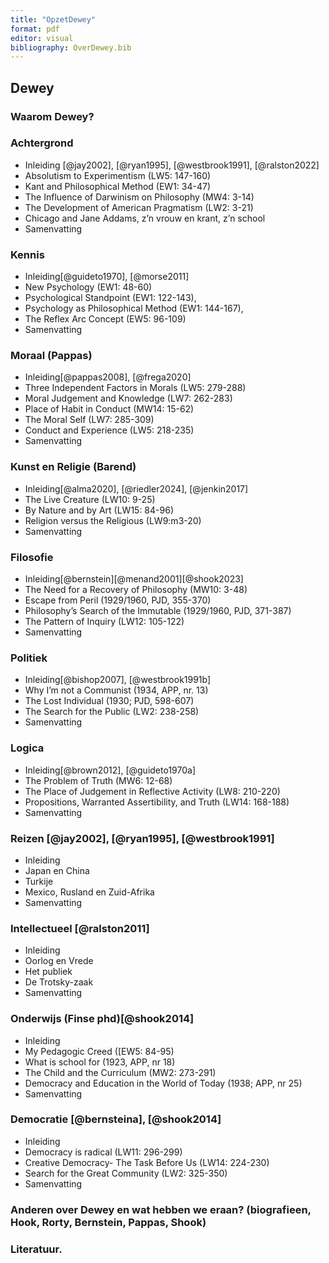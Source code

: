 ```yaml
---
title: "OpzetDewey"
format: pdf
editor: visual
bibliography: OverDewey.bib
---
```


## Dewey

### Waarom Dewey?

### Achtergrond

-   Inleiding [@jay2002], [@ryan1995], [@westbrook1991], [@ralston2022]
-   Absolutism to Experimentism (LW5: 147-160)
-   Kant and Philosophical Method (EW1: 34-47)
-   The Influence of Darwinism on Philosophy (MW4: 3-14)
-   The Development of American Pragmatism (LW2: 3-21)
-   Chicago and Jane Addams, z'n vrouw en krant, z'n school
-   Samenvatting

### Kennis

-   Inleiding[@guideto1970], [@morse2011]
-   New Psychology (EW1: 48-60)
-   Psychological Standpoint (EW1: 122-143),
-   Psychology as Philosophical Method (EW1: 144-167),
-   The Reflex Arc Concept (EW5: 96-109)
-   Samenvatting

### Moraal (Pappas)

-   Inleiding[@pappas2008], [@frega2020]
-   Three Independent Factors in Morals (LW5: 279-288)
-   Moral Judgement and Knowledge (LW7: 262-283)
-   Place of Habit in Conduct (MW14: 15-62)
-   The Moral Self (LW7: 285-309)
-   Conduct and Experience (LW5: 218-235)
-   Samenvatting

### Kunst en Religie (Barend)

-   Inleiding[@alma2020], [@riedler2024], [@jenkin2017]
-   The Live Creature (LW10: 9-25)
-   By Nature and by Art (LW15: 84-96)
-   Religion versus the Religious (LW9:m3-20)
-   Samenvatting

### Filosofie

-   Inleiding[@bernstein][@menand2001][@shook2023]
-   The Need for a Recovery of Philosophy (MW10: 3-48)
-   Escape from Peril (1929/1960, PJD, 355-370)
-   Philosophy's Search of the Immutable (1929/1960, PJD, 371-387)
-   The Pattern of Inquiry (LW12: 105-122)
-   Samenvatting

### Politiek

-   Inleiding[@bishop2007], [@westbrook1991b]
-   Why I'm not a Communist (1934, APP, nr. 13)
-   The Lost Individual (1930; PJD, 598-607)
-   The Search for the Public (LW2: 238-258)
-   Samenvatting

### Logica

-   Inleiding[@brown2012], [@guideto1970a]
-   The Problem of Truth (MW6: 12-68)
-   The Place of Judgement in Reflective Activity (LW8: 210-220)
-   Propositions, Warranted Assertibility, and Truth (LW14: 168-188)
-   Samenvatting

### Reizen [@jay2002], [@ryan1995], [@westbrook1991]

-   Inleiding
-   Japan en China
-   Turkije
-   Mexico, Rusland en Zuid-Afrika
-   Samenvatting

### Intellectueel [@ralston2011]

-   Inleiding
-   Oorlog en Vrede
-   Het publiek
-   De Trotsky-zaak
-   Samenvatting

### Onderwijs (Finse phd)[@shook2014]

-   Inleiding
-   My Pedagogic Creed (\[EW5: 84-95)
-   What is school for (1923, APP, nr 18)
-   The Child and the Curriculum (MW2: 273-291)
-   Democracy and Education in the World of Today (1938; APP, nr 25)
-   Samenvatting

### Democratie [@bernsteina], [@shook2014]

-   Inleiding
-   Democracy is radical (LW11: 296-299)
-   Creative Democracy- The Task Before Us (LW14: 224-230)
-   Search for the Great Community (LW2: 325-350)
-   Samenvatting

### Anderen over Dewey en wat hebben we eraan? (biografieen, Hook, Rorty, Bernstein, Pappas, Shook)

### Literatuur.

::: {#refs}
:::
